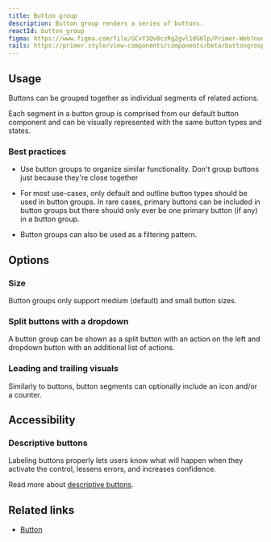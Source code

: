 ```yaml
---
title: Button group
description: Button group renders a series of buttons.
reactId: button_group
figma: https://www.figma.com/file/GCvY3Qv8czRgZgvl1dG6lp/Primer-Web?node-id=20363%3A71038&t=GrA68FvIJRoUaVbl-1
rails: https://primer.style/view-components/components/beta/buttongroup
---
```



## Usage

Buttons can be grouped together as individual segments of related actions. 

Each segment in a button group is comprised from our default button component and can be visually represented with the same button types and states.

### Best practices

- Use button groups to organize similar functionality. Don't group buttons just because they're close together

- For most use-cases, only default and outline button types should be used in button groups. In rare cases, primary buttons can be included in button groups but there should only ever be one primary button (if any) in a button group.

- Button groups can also be used as a filtering pattern.

## Options

### Size

Button groups only support medium (default) and small button sizes.

### Split buttons with a dropdown

A button group can be shown as a split button with an action on the left and dropdown button with an additional list of actions.

### Leading and trailing visuals

Similarly to buttons, button segments can optionally include an icon and/or a counter.

## Accessibility

### Descriptive buttons

Labeling buttons properly lets users know what will happen when they activate the control, lessens errors, and increases confidence.

Read more about [descriptive buttons](/guides/accessibility/descriptive-buttons).

## Related links

- [Button](/components/button)

